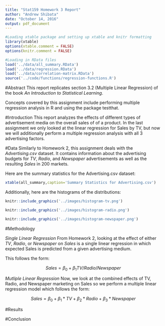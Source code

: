 ```yaml
---
title: "Stat159 Homework 3 Report"
author: "Andrew Shibata"
date: "October 14, 2016"
output: pdf_document
---
```


```r
#Loading xtable package and setting up xtable and knitr formatting
library(xtable)
options(xtable.comment = FALSE)
options(knitr.comment = FALSE)

#Loading in RData files
load('../data/all_summary.RData')
load('../data/regression.RData')
load('../data/correlation-matrix.RData')
source('../code/functions/regression-functions.R')
```

#Abstract
This report replicates section 3.2 (Multiple Linear Regression) of the book *An Introduction to Statistical Learning*.

Concepts covered by this assignment include performing multiple regression analysis in R and using the package testthat.

#Introduction
This report analyzes the effects of different types of advertisement media on the overall sales of of a product. In the last assignment we only looked at the linear regression for Sales by TV, but now we will additionally perform a multiple regression analysis with all 3 advertising factors. 

#Data
Similarly to Homework 2, this assignment deals with the *Advertising.csv* dataset. It contains information about the advertising budgets for *TV*, *Radio*, and *Newspaper* advertisements as well as the resulting *Sales* in 200 markets.

Here are the summary statistics for the Advertising.csv dataset:

```r
xtable(all_summary,caption='Summary Statistics for Advertising.csv')
```

Additionally, here are the histograms of the distributions:

```r
knitr::include_graphics('../images/histogram-tv.png')
```


```r
knitr::include_graphics('../images/histogram-radio.png')
```


```r
knitr::include_graphics('../images/histogram-newspaper.png')
```

#Methodology

_Single Linear Regression_
From Homework 2, looking at the effect of either *TV*, *Radio*, or *Newspaper* on *Sales* is a single linear regression in which expected Sales is predicted from a given advertising medium.

This follows the form:

$$Sales = \beta_{0} + \beta_{1} TV/Radio/Newspaper$$

_Mutliple Linear Regression_
Now, we look at the combined effects of TV, Radio, and Newspaper marketing on Sales so we perform a multiple linear regression model which follows the form:

$$Sales = \beta_{0} + \beta_{1}*TV + \beta_{2}*Radio + \beta_{3}*Newspaper$$

#Results


#Conclusion
